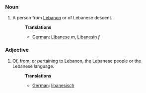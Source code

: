 ===Noun===
#A person from [[Lebanon]] or of Lebanese descent.
#:'''Translations'''
#:*[[German]]: [[Libanese]] ''m'', [[Libanesin]] ''f''

===Adjective===
#Of, from, or pertaining to Lebanon, the Lebanese people or the Lebanese language.
#:'''Translations'''
#:*[[German]]: [[libanesisch]]